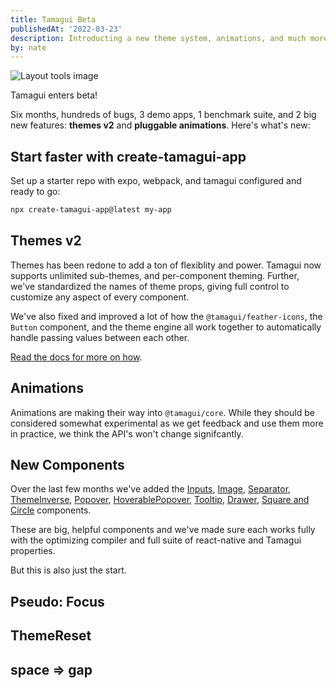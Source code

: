 ```yaml
---
title: Tamagui Beta
publishedAt: '2022-03-23'
description: Introducting a new theme system, animations, and much more.
by: nate
---
```


<Image
  title="Layout tools image"
  src="/blog/introducing-tamagui/hero.png"
  size="hero"
  height={200}
/>

Tamagui enters beta!

Six months, hundreds of bugs, 3 demo apps, 1 benchmark suite, and 2 big new features: **themes v2** and **pluggable animations**. Here's what's new:

## Start faster with create-tamagui-app

Set up a starter repo with expo, webpack, and tamagui configured and ready to go:

```bash
npx create-tamagui-app@latest my-app
```

## Themes v2

Themes has been redone to add a ton of flexiblity and power. Tamagui now supports unlimited sub-themes, and per-component theming. Further, we've standardized the names of theme props, giving full control to customize any aspect of every component.

<ScrollView horizontal showsHorizontalScrollbars={false}>
  <XStack>
    <MediaPlayerDemo theme="pink" />
    <MediaPlayerDemo theme="blue" />
    <MediaPlayerDemo theme="yellow" />
  </XStack>
</ScrollView>

We've also fixed and improved a lot of how the `@tamagui/feather-icons`, the `Button` component, and the theme engine all work together to automatically handle passing values between each other.

[Read the docs for more on how](/docs/intro/themes).

## Animations

Animations are making their way into `@tamagui/core`. While they should be considered somewhat experimental as we get feedback and use them more in practice, we think the API's won't change signifcantly.

## New Components

Over the last few months we've added the [Inputs](/docs/components/forms), [Image](/docs/components/image), [Separator](/docs/components/separator), [ThemeInverse](/docs/core/theme#theme-inverse), [Popover](/docs/components/popover), [HoverablePopover](/docs/components/hoverable-popover), [Tooltip](/docs/components/tooltip), [Drawer](/docs/components/drawer), [Square and Circle](/docs/components/shapes) components.

These are big, helpful components and we've made sure each works fully with the optimizing compiler and full suite of react-native and Tamagui properties.

But this is also just the start.

## Pseudo: Focus

## ThemeReset

## space => gap

